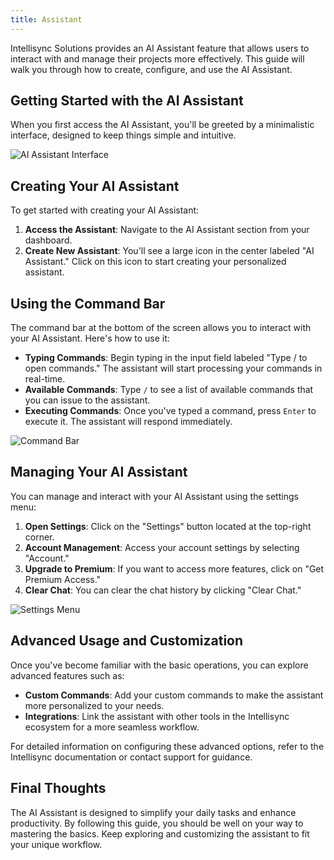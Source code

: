 ```yaml
---
title: Assistant
---
```


Intellisync Solutions provides an AI Assistant feature that allows users to interact with and manage their projects more effectively. This guide will walk you through how to create, configure, and use the AI Assistant.

## Getting Started with the AI Assistant

When you first access the AI Assistant, you'll be greeted by a minimalistic interface, designed to keep things simple and intuitive.

![AI Assistant Interface](https://utfs.io/f/a258aa14-002a-4f3d-beb3-dd70f9043772-1zo3d.png)

## Creating Your AI Assistant

To get started with creating your AI Assistant:

1. **Access the Assistant**: Navigate to the AI Assistant section from your dashboard.
2. **Create New Assistant**: You'll see a large icon in the center labeled "AI Assistant." Click on this icon to start creating your personalized assistant.

## Using the Command Bar

The command bar at the bottom of the screen allows you to interact with your AI Assistant. Here's how to use it:

- **Typing Commands**: Begin typing in the input field labeled "Type / to open commands." The assistant will start processing your commands in real-time.
- **Available Commands**: Type `/` to see a list of available commands that you can issue to the assistant.
- **Executing Commands**: Once you've typed a command, press `Enter` to execute it. The assistant will respond immediately.

![Command Bar](https://utfs.io/f/2ea19720-8dc3-410d-a812-cc7513925c9e-ezlxzs.png)

## Managing Your AI Assistant

You can manage and interact with your AI Assistant using the settings menu:

1. **Open Settings**: Click on the "Settings" button located at the top-right corner.
2. **Account Management**: Access your account settings by selecting "Account."
3. **Upgrade to Premium**: If you want to access more features, click on "Get Premium Access."
4. **Clear Chat**: You can clear the chat history by clicking "Clear Chat."

![Settings Menu](https://utfs.io/f/2ca7bca3-ccea-4f59-ad1d-a0d6121e698e-nq54ir.png)

## Advanced Usage and Customization

Once you've become familiar with the basic operations, you can explore advanced features such as:

- **Custom Commands**: Add your custom commands to make the assistant more personalized to your needs.
- **Integrations**: Link the assistant with other tools in the Intellisync ecosystem for a more seamless workflow.

For detailed information on configuring these advanced options, refer to the Intellisync documentation or contact support for guidance.

## Final Thoughts

The AI Assistant is designed to simplify your daily tasks and enhance productivity. By following this guide, you should be well on your way to mastering the basics. Keep exploring and customizing the assistant to fit your unique workflow.
